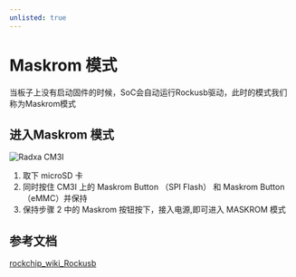 ```yaml
---
unlisted: true
---
```



# Maskrom 模式

当板子上没有启动固件的时候，SoC会自动运行Rockusb驱动，此时的模式我们称为Maskrom模式

## 进入Maskrom 模式

![Radxa CM3I](/img/cm3i/cm3i-overview.webp)

1. 取下 microSD 卡
2. 同时按住 CM3I 上的 Maskrom Button （SPI Flash） 和 Maskrom Button （eMMC）并保持
3. 保持步骤 2 中的 Maskrom 按钮按下，接入电源,即可进入 MASKROM 模式

## 参考文档

[rockchip_wiki_Rockusb](https://opensource.rock-chips.com/wiki_Rockusb)
